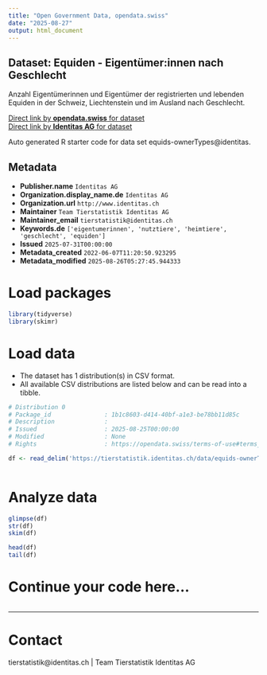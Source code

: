 ```yaml
---
title: "Open Government Data, opendata.swiss"
date: "2025-08-27"
output: html_document
---
```


## Dataset: Equiden - Eigentümer:innen nach Geschlecht

Anzahl Eigentümerinnen und Eigentümer der registrierten und lebenden Equiden in der Schweiz, Liechtenstein und im Ausland nach Geschlecht. 

[Direct link by **opendata.swiss** for dataset](https://opendata.swiss/de/dataset/equiden-eigentumer-innen-nach-geschlecht)<br>
[Direct link by **Identitas AG** for dataset](https://tierstatistik.identitas.ch/)

Auto generated R starter code for data set equids-ownerTypes@identitas.

## Metadata

- **Publisher.name** `Identitas AG`
- **Organization.display_name.de** `Identitas AG`
- **Organization.url** `http://www.identitas.ch`
- **Maintainer** `Team Tierstatistik Identitas AG`
- **Maintainer_email** `tierstatistik@identitas.ch`
- **Keywords.de** `['eigentumerinnen', 'nutztiere', 'heimtiere', 'geschlecht', 'equiden']`
- **Issued** `2025-07-31T00:00:00`
- **Metadata_created** `2022-06-07T11:20:50.923295`
- **Metadata_modified** `2025-08-26T05:27:45.944333`


# Load packages

```r

library(tidyverse)
library(skimr)

```

# Load data

-   The dataset has 1 distribution(s) in CSV format.
-   All available CSV distributions are listed below and can be read into a tibble.

```r

# Distribution 0
# Package_id               : 1b1c8603-d414-40bf-a1e3-be78bb11d85c
# Description              : 
# Issued                   : 2025-08-25T00:00:00
# Modified                 : None
# Rights                   : https://opendata.swiss/terms-of-use#terms_by

df <- read_delim('https://tierstatistik.identitas.ch/data/equids-ownerTypes.csv')



```

# Analyze data

```r

glimpse(df)
str(df)
skim(df)

head(df)
tail(df)

```

# Continue your code here...

```r

```

------------------------------------------------------------------------

# Contact

tierstatistik@identitas.ch | Team Tierstatistik Identitas AG
